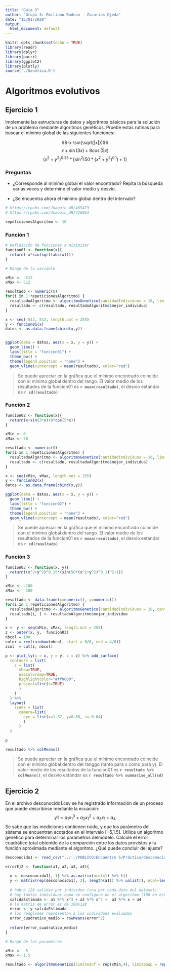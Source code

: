 ```yaml
---
title: "Guia 3"
author: "Grupo 3: Emiliano Bodean - Zacarias Ojeda"
date: "16/01/2020"
output:
  html_document: default
---
```


```r
knitr::opts_chunk$set(echo = TRUE)
library(readr)
library(dplyr)
library(purrr)
library(ggplot2)
library(plotly)
source('./Genetica.R')

```

# Algoritmos evolutivos

## Ejercicio 1

Implemente las estructuras de datos y algoritmos básicos para la solución de un problema mediante algoritmos genéticos. Pruebe estas rutinas para buscar el mínimo global de las siguientes funciones:

$$-x \sin(\sqrt{|x|})$$
$$x+\sin(3x)+8\cos(5x)$$
$$(x^2+y^2)^{0.25}*[\sin^2(50*(x^2+y^2)^{0.1})+1]$$

### Preguntas 

 - ¿Corresponde al mínimo global el valor encontrado? Repita la búsqueda varias veces y determine el valor medio y desvío. 
 
 - ¿Se encuentra ahora el mínimo global dentro del intervalo?




```r
# https://rpubs.com/Joaquin_AR/465473
# https://rpubs.com/Joaquin_AR/436053

```

```r
repeticionesAlgoritmo <- 10
```


### Función 1

```r
# Definición de funciones a minimizar
funcion01 <- function(x){
  return(-x*sin(sqrt(abs(x))))
}
```



```r
# Rango de la variable

xMin <- -512
xMax <- 512

resultado <- numeric(0)
for(i in 1:repeticionesAlgoritmo) {
  resultadoAlgoritmo <- algoritmoGenetico(cantidadIndividuos = 10, limiteInf = xMin, limiteSup = xMax, generacionesSinCambio = 40, fitnessFn = function(x) {-funcion01(x)})
  resultado <- c(resultado, resultadoAlgoritmo$mejor_individuo)
}


```

```r
x <- seq(-512, 512, length.out = 255)
y <- funcion01(x)
datos <- as.data.frame(cbind(x,y))


ggplot(data = datos, aes(x = x, y = y)) +
  geom_line() +
  labs(title = "funcion01") +
  theme_bw() +
  theme(legend.position = "none") +
  geom_vline(xintercept = mean(resultado), color="red")
```

> Se puede apreciar en la gráfica que el mínimo encontrado coincide con el mínimo global dentro del rango.
> El valor medio de los resultados de la funcion01 es **`r mean(resultado)`**, el desvio estándar es **`r sd(resultado)`**
 
 
### Función 2
 
```r
funcion02 <- function(x){
  return(x+sin(3*x)+8*cos(5*x))
}

xMin <- 0
xMax <- 20

resultado <- numeric(0)
for(i in 1:repeticionesAlgoritmo) {
  resultadoAlgoritmo <- algoritmoGenetico(cantidadIndividuos = 10, limiteInf = xMin, limiteSup = xMax, generacionesSinCambio = 40, fitnessFn = function(x) {-funcion02(x)})
  resultado <- c(resultado, resultadoAlgoritmo$mejor_individuo)
}

x <- seq(xMin, xMax, length.out = 255)
y <- funcion02(x)
datos <- as.data.frame(cbind(x,y))

ggplot(data = datos, aes(x = x, y = y)) +
  geom_line() +
  labs(title = "funcion02") +
  theme_bw() +
  theme(legend.position = "none") +
  geom_vline(xintercept = mean(resultado), color="red")


```


> Se puede apreciar en la gráfica que el mínimo encontrado coincide con el mínimo global dentro del rango.
> El valor medio de los resultados de la funcion01 es **`r mean(resultado)`**, el desvio estándar es **`r sd(resultado)`**

### Función 3

 
```r
funcion03 <- function(x, y){
  return((x^2+y^2)^0.25*(sin(50*(x^2+y^2)^0.1)^2+1))
}

xMin <- -100
xMax <-  100

resultado <- data.frame(x=numeric(), y=numeric())
for(i in 1:repeticionesAlgoritmo) {
  resultadoAlgoritmo <- algoritmoGenetico(cantidadIndividuos = 10, cantidadVariables=2, limiteInf = c(xMin, xMin), limiteSup = c(xMax, xMax), generacionesSinCambio = 40, fitnessFn = function(x,y) {-funcion03(x,y)})
  resultado[i, ] <- resultadoAlgoritmo$mejor_individuo
}

x <- y <- seq(xMin, xMax, length.out = 255)
z <- outer(x, y,  funcion03)
nbcol = 100
color = rev(rainbow(nbcol, start = 0/6, end = 4/6))
zcol  = cut(z, nbcol)

p <- plot_ly(x = x, y = y, z = z) %>% add_surface(
  contours = list(
    z = list(
      show=TRUE,
      usecolormap=TRUE,
      highlightcolor="#ff0000",
      project=list(z=TRUE)
      )
    )
  ) %>%
  layout(
    scene = list(
      camera=list(
        eye = list(x=1.87, y=0.88, z=-0.64)
        )
      )
  )

p

```

```r
resultado %>% colMeans()
```

> Se puede apreciar en la gráfica que el mínimo encontrado coincide con el mínimo global dentro del ranggo (tanto para x como para y).
> El valor medio de los resultados de la funcion01 es **`r resultado %>% colMeans()`**, el desvio estándar es **`r resultado %>% summarise_all(sd)`**




 
## Ejercicio 2

En el archivo desconocido1.csv se ha registrado información de un proceso que puede describirse mediante la ecuación:
$$y1 = a_1x^3_1 + a_2 x^2_1 + a_3 x_1 + a_4$$
Se sabe que las mediciones contienen ruido, y que los parámetro del sistema se encuentran acotados en el intervalo [−5,1.5].
Utilice un algoritmo genético para determinar los parámetros delmodelo. Calcule el error cuadrático total obtenido de la comparción entre los datos provistos y la función aproximada mediante el algoritmo. ¿Qué puede concluir del ajuste?

```r
desconocido1 <- read_csv("../../PUBLICO/Encuentro 5/Práctica/desconocido1.csv", col_names = FALSE)
```

```r
errorEj2 <- function(a1, a2, a3, a4){
  
  x <- desconocido1[, 1] %>% as.matrix(ncol=1) %>% t()
  y <- matrix(rep(desconocido1[, 2], length(a1)) %>% unlist(), ncol=length(x))
  
  # habrá 128 salidas por individuo (una por cada dato del dataset)
  # hay tantos individuos como se configure en el algoritmo (100 en este caso)
  salidaEstimada <- a1 %*% x^3 + a2 %*% x^2 +  a3 %*% x + a4
  # la matriz de error es de 100x128
  error <- y-salidaEstimada
  # los renglones representan a los individuos evaluados
  error_cuadratico_medio = rowMeans(error^2)
  
  return(error_cuadratico_medio)
}

```


```r
# Rango de los parametros

xMin <- -5
xMax <- 1.5

resultado <- algoritmoGenetico(limiteInf = rep(xMin,4), limiteSup = rep(xMax,4), cantidadVariables = 4, fitnessFn = function(a1, a2, a3, a4) {-errorEj2(a1, a2, a3, a4)})


```
